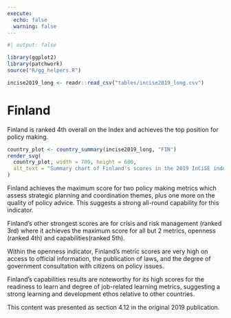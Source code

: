 ```yaml
---
execute:
  echo: false
  warning: false
---
```


<!-- DO NOT EDIT THIS FILE --->
<!-- AUTO GENERATED FROM r/generate_country_qmd.r --->

```r
#| output: false

library(ggplot2)
library(patchwork)
source("R/gg_helpers.R")

incise2019_long <- readr::read_csv("tables/incise2019_long.csv")

```

# Finland {#sec-country-fin .unnumbered}

:::{.lead}
Finland is ranked 4th overall on the Index and achieves the top position for
policy making.
:::

```r
country_plot <- country_summary(incise2019_long, "FIN")
render_svg(
  country_plot, width = 700, height = 600,
  alt_text = "Summary chart of Finland's scores in the 2019 InCiSE index."
)
```

Finland achieves the maximum score for two policy making metrics which assess
strategic planning and coordination themes, plus one more on the quality of
policy advice. This suggests a strong all-round capability for this indicator.

Finland's other strongest scores are for crisis and risk management (ranked
3rd) where it achieves the maximum score for all but 2 metrics, openness
(ranked 4th) and capabilities(ranked 5th).

Within the openness indicator, Finland's metric scores are very high on access
to official information, the publication of laws, and the degree of government
consultation with citizens on policy issues.

Finland's capabilities results are noteworthy for its high scores for the
readiness to learn and degree of job-related learning metrics, suggesting a
strong learning and development ethos relative to other countries.

::: {.callout-note .crf title="Cross-referencing note" icon="false"}
This content was presented as section 4.12 in the original 2019 publication.
:::
